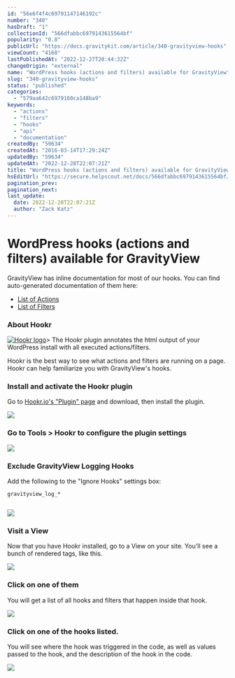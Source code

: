 ```yaml
---
id: "56e6f4f4c69791147146192c"
number: "340"
hasDraft: "1"
collectionId: "566dfabbc6979143615564bf"
popularity: "0.8"
publicUrl: "https://docs.gravitykit.com/article/340-gravityview-hooks"
viewCount: "4168"
lastPublishedAt: "2022-12-27T20:44:32Z"
changeOrigin: "external"
name: "WordPress hooks (actions and filters) available for GravityView"
slug: "340-gravityview-hooks"
status: "published"
categories: 
  - "579aa642c6979160ca148ba9"
keywords: 
  - "actions"
  - "filters"
  - "hooks"
  - "api"
  - "documentation"
createdBy: "59634"
createdAt: "2016-03-14T17:29:24Z"
updatedBy: "59634"
updatedAt: "2022-12-28T22:07:21Z"
title: "WordPress hooks (actions and filters) available for GravityView"
hsEditUrl: "https://secure.helpscout.net/docs/566dfabbc6979143615564bf/article/56e6f4f4c69791147146192c"
pagination_prev: 
pagination_next: 
last_update:
  date: 2022-12-28T22:07:21Z
  author: "Zack Katz"
---
```


# WordPress hooks (actions and filters) available for GravityView

GravityView has inline documentation for most of our hooks. You can find auto-generated documentation of them here:

- [List of Actions](https://codex.gravityview.co/actions.html)
- [List of Filters](https://codex.gravityview.co/filters.html)

### About Hookr

[](http://hookr.io/plugin/) [![Hookr logo](https://www.gravitykit.com/wp-content/uploads/2018/01/about-hookr.png?1457976519)](http://hookr.io/plugin/)> The Hookr plugin annotates the html output of your WordPress install with all executed actions/filters.

Hookr is the best way to see what actions and filters are running on a page. Hookr can help familiarize you with GravityView's hooks.

### Install and activate the Hookr plugin

Go to [Hookr.io's "Plugin" page](https://hookr.io/plugin/) and download, then install the plugin.

![](https://www.gravitykit.com/wp-content/uploads/2018/01/install-and-activate-the-hookr-plugin.png?1457976519)

### Go to Tools &gt; Hookr to configure the plugin settings

![](https://www.gravitykit.com/wp-content/uploads/2018/01/go-to-tools-gt-hookr-to-configure-the-plugin-settings.png?1457976520)

### Exclude GravityView Logging Hooks

Add the following to the "Ignore Hooks" settings box:

```
gravityview_log_*
				
```

![](https://www.gravitykit.com/wp-content/uploads/2018/01/exclude-gravityview-logging-hooks.png?1457976521)

### Visit a View

Now that you have Hookr installed, go to a View on your site. You'll see a bunch of rendered tags, like this.

![](https://www.gravitykit.com/wp-content/uploads/2018/01/visit-a-view.png?1457976522)

### Click on one of them

You will get a list of all hooks and filters that happen inside that hook.

![](https://www.gravitykit.com/wp-content/uploads/2018/01/click-on-one-of-them.png?1457976522)

### Click on one of the hooks listed.

You will see where the hook was triggered in the code, as well as values passed to the hook, and the description of the hook in the code.

![](https://www.gravitykit.com/wp-content/uploads/2018/01/click-on-one-of-the-hooks-listed.png?1457976523)


